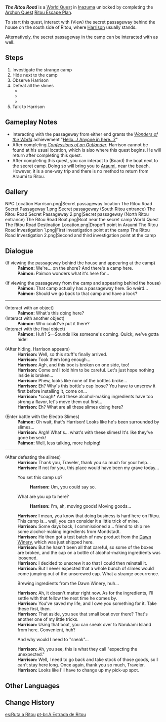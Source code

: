 {{Quest Infobox
|id            = 72809
|image         = World Quest The Ritou Road.png
|type          = World
|region        = Inazuma
|area          = Narukami Island
|subarea       = Ritou
|characters    = Harrison; Paimon; Traveler
|startLocation = [[Ritou]], [[Inazuma]]
|requirement   = Complete [[Ritou Escape Plan]]
|rewards       = Adventure EXP*100;Mora*20,000;Adventurer's Experience*5
|rep           = Inazuma
|repAmt        = 20
|repOrder      = 387
}}
'''''The Ritou Road''''' is a [[World Quests|World Quest]] in [[Inazuma]] unlocked by completing the [[Archon Quest]] [[Ritou Escape Plan]].

To start this quest, interact with (View) the secret passageway behind the house on the south side of Ritou, where [[Harrison]] usually stands.

Alternatively, the secret passageway in the camp can be interacted with as well.

==Steps==
#Investigate the strange camp
#Hide next to the camp
#Observe Harrison
#Defeat all the slimes
#* {{Enemy|Electro Slime|x=3}}
#* {{Enemy|Large Electro Slime|x=1}}
#* {{Enemy|Mutant Electro Slime|x=1}}
#Talk to Harrison

==Gameplay Notes==
* Interacting with the passageway from either end grants the ''[[Wonders of the World]]'' achievement "[[Hello...! Anyone in here...?]]"
* After completing ''[[Confessions of an Outlander]]'', Harrison cannot be found at his usual location, which is also where this quest begins. He will return after completing this quest.
* After completing this quest, you can interact to (Board) the boat next to the secret camp. Doing so will bring you to [[Araumi]], near the beach. However, it is a one-way trip and there is no method to return from Araumi to Ritou.

==Gallery==
<gallery>
NPC Location Harrison.png|Secret passageway location
The Ritou Road Secret Passageway 1.png|Secret passageway (South Ritou entrance)
The Ritou Road Secret Passageway 2.png|Secret passageway (North Ritou entrance)
The Ritou Road Boat.png|Boat near the secret camp
World Quest The Ritou Road Destination Location.png|Dropoff point in Araumi
The Ritou Road Investigation 1.png|First investigation point at the camp
The Ritou Road Investigation 2.png|Second and third investigation point at the camp
</gallery>

==Dialogue==
{{Quest Description|You happen upon a hidden passageway in Ritou...}}
{{Dialogue Start}}
;(If viewing the passageway behind the house and appearing at the camp)
:'''Paimon:''' We're... on the shore? And there's a camp here.
:'''Paimon:''' Paimon wonders what it's here for...

;(If viewing the passageway from the camp and appearing behind the house)
:'''Paimon:''' That camp actually has a passageway {{sic|that}} here. So weird...
:'''Paimon:''' Should we go back to that camp and have a look?
----
;(Interact with an object)
:'''Paimon:''' What's this doing here?
;(Interact with another object)
:'''Paimon:''' Who could've put it there?
;(Interact with the final object)
:'''Paimon:''' Huh? S&mdash;Sounds like someone's coming. Quick, we've gotta hide!

;(After hiding, Harrison appears)
:'''Harrison:''' Well, so this stuff's finally arrived.
:'''Harrison:''' Took them long enough...
:'''Harrison:''' Agh, and this box is broken on one side, too!
:'''Harrison:''' Come on! I told him to be careful. Let's just hope nothing inside is broken...
:'''Harrison:''' Phew, looks like none of the bottles broke...
:'''Harrison:''' Eh? Why's this bottle's cap loose? You have to unscrew it first before installing it, come on...
:'''Harrison:''' *cough* And these alcohol-making ingredients have too strong a flavor, let's move them out first...
:'''Harrison:''' Eh? What are all these slimes doing here?

;(Enter battle with the Electro Slimes)
:'''Paimon:''' Oh wait, that's Harrison! Looks like he's been surrounded by slimes...
:'''Harrison:''' Argh! What's... what's with these slimes! It's like they've gone berserk!
:'''Paimon:''' Well, less talking, more helping!
----
;(After defeating the slimes)
:'''Harrison:''' Thank you, Traveler, thank you so much for your help...
:'''Harrison:''' If not for you, this place would have been my grave today...
:{{DIcon}} You set this camp up?
::'''Harrison:''' Um, you could say so.
:{{DIcon}} What are you up to here?
::'''Harrison:''' I'm, ah, moving goods! Moving goods...
:'''Harrison:''' I mean, you know that doing business is hard here on Ritou. This camp is... well, you can consider it a little trick of mine.
:'''Harrison:''' Some days back, I commissioned a... friend to ship me some alcohol-making ingredients from Mondstadt.
:'''Harrison:''' He then got a test batch of new product from the [[Dawn Winery]], which was just shipped here.
:'''Harrison:''' But he hasn't been all that careful, so some of the boxes are broken, and the cap on a bottle of alcohol-making ingredients was loosened.
:'''Harrison:''' I decided to unscrew it so that I could then reinstall it.
:'''Harrison:''' But I never expected that a whole bunch of slimes would come jumping out of the unscrewed cap. What a strange occurrence.
:{{DIcon}} Brewing ingredients from the Dawn Winery, huh...
:'''Harrison:''' Ah, it doesn't matter right now. As for the ingredients, I'll settle with that fellow the next time he comes by.
:'''Harrison:''' You've saved my life, and I owe you something for it. Take these first, then.
:'''Harrison:''' That aside, you see that small boat over there? That's another one of my little tricks.
:'''Harrison:''' Using that boat, you can sneak over to Narukami Island from here. Convenient, huh?
:{{DIcon}} And why would I need to "sneak"...
:'''Harrison:''' Ah, you see, this is what they call "expecting the unexpected."
:'''Harrison:''' Well, I need to go back and take stock of those goods, so I can't stay here long. Once again, thank you so much, Traveler.
:'''Harrison:''' Looks like I'll have to change up my pick-up spot.
{{Dialogue End}}

==Other Languages==
{{Other Languages
|en      = The Ritou Road
|zhs     = 离岛之路
|zhs_rm  = Lídǎo zhī Lù
|zht     = 離島之路
|zht_rm  = Lídǎo zhī Lù
|zh_tl   = Road of Ritou
|ja      = 離島の道
|ja_rm   = Ritou no Michi
|ja_tl   = Road of Ritou
|ko      = 이도(離島)의 길
|ko_rm   = Ido-ui Gil
|ko_tl   = Road of Ritou
|es      = Ruta a Ritou
|es_tl   = Route to Ritou
|fr      = Le chemin vers Ritou
|fr_tl   = The Road to Ritou
|ru      = Путь Рито
|ru_tl   = Ritou Road
|th      = เส้นทางแห่ง Ritou
|th_rm   = 
|th_tl   = 
|vi      = Con Đường Đảo Ritou
|vi_tl   = 
|de      = Der Weg von Ritou
|de_tl   = The Road from Ritou
|id      = Jalan Ritou
|id_tl   = Ritou Road
|pt      = A Estrada de Ritou
|pt_tl   = The Ritou Road
|tr      = Ritou Yolu
|tr_tl   = 
|it      = La strada di Ritou
|it_tl   = 
}}

==Change History==
{{Change History|2.0}}

[[es:Ruta a Ritou]]
[[pt-br:A Estrada de Ritou]]